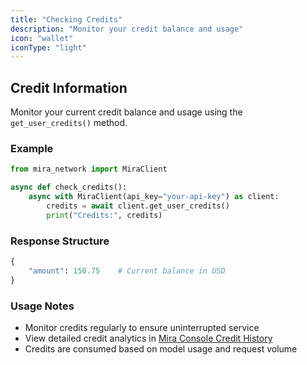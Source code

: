 ```yaml
---
title: "Checking Credits"
description: "Monitor your credit balance and usage"
icon: "wallet"
iconType: "light"
---
```


## Credit Information

Monitor your current credit balance and usage using the `get_user_credits()` method.

### Example

```python
from mira_network import MiraClient

async def check_credits():
    async with MiraClient(api_key="your-api-key") as client:
        credits = await client.get_user_credits()
        print("Credits:", credits)
```

### Response Structure

```python
{
    "amount": 150.75    # Current balance in USD
}
```

### Usage Notes

- Monitor credits regularly to ensure uninterrupted service
- View detailed credit analytics in [Mira Console Credit History](https://console.arohalabs.tech/credit-history)
- Credits are consumed based on model usage and request volume